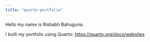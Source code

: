 ---
title: "quarto-portfolio"
---

Hello my name is Rishabh Bahuguna.

I built my portfolio using Quarto: <https://quarto.org/docs/websites>
